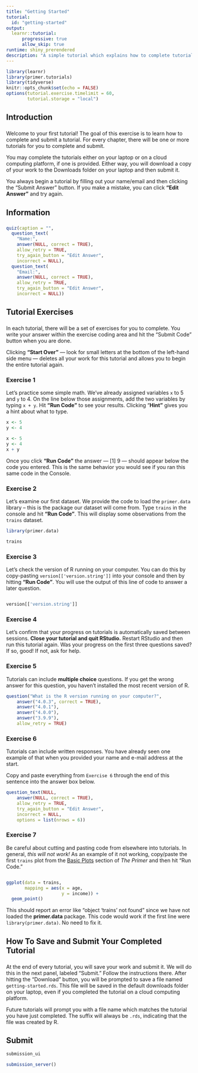 ```yaml
---
title: "Getting Started"
tutorial:
  id: "getting-started"
output:
  learnr::tutorial:
      progressive: true
      allow_skip: true
runtime: shiny_prerendered
description: "A simple tutorial which explains how to complete tutorials."
---
```


```r
library(learnr)
library(primer.tutorials)
library(tidyverse)
knitr::opts_chunk$set(echo = FALSE)
options(tutorial.exercise.timelimit = 60, 
        tutorial.storage = "local") 
```

## Introduction
###

Welcome to your first tutorial! The goal of this exercise is to learn how to complete and submit a tutorial. For every chapter, there will be one or more tutorials for you to complete and submit. 

You may complete the tutorials either on your laptop or on a cloud computing platform, if one is provided. Either way, you will download a copy of your work to the Downloads folder on your laptop and then submit it.

You always begin a tutorial by filling out your name/email and then clicking the "Submit Answer" button. If you make a mistake, you can click **"Edit Answer"** and try again. 


## Information
###

```r
quiz(caption = "",
  question_text(
    "Name:",
    answer(NULL, correct = TRUE),
    allow_retry = TRUE,
    try_again_button = "Edit Answer",
    incorrect = NULL),
  question_text(
    "Email:",
    answer(NULL, correct = TRUE),
    allow_retry = TRUE,
    try_again_button = "Edit Answer",
    incorrect = NULL))
```


## Tutorial Exercises 
###

In each tutorial, there will be a set of exercises for you to complete. You write your answer within the exercise coding area and hit the "Submit Code" button when you are done.

Clicking **"Start Over"** --- look for small letters at the bottom of the left-hand side menu --- deletes all your work for this tutorial and allows you to begin the entire tutorial again.

### Exercise 1

Let's practice some simple math. We've already assigned variables `x` to 5 and `y` to 4. On the line below those assignments, add the two variables by typing `x + y`. Hit **"Run Code"** to see your results. Clicking "**Hint"** gives you a hint about what to type. 

```r
x <- 5
y <- 4
```

```r
x <- 5
y <- 4
x + y
```

Once you click **"Run Code"** the answer --- [1] 9 --- should appear below the code you entered. This is the same behavior you would see if you ran this same code in the Console.

### Exercise 2

Let's examine our first dataset. We provide the code to load the `primer.data` library -- this is the package our dataset will come from. Type `trains` in the console and hit **"Run Code"**. This will display some observations from the `trains` dataset. 

```r
library(primer.data)
```

```r
trains
```

### Exercise 3

Let's check the version of R running on your computer. You can do this by copy-pasting `version[['version.string']]` into your console and then by hitting **"Run Code"**. You will use the output of this line of code to answer a later question. 

```r

```

```r
version[['version.string']]
```

### Exercise 4

Let's confirm that your progress on tutorials is automatically saved between sessions. **Close your tutorial and quit RStudio.** Restart RStudio and then run this tutorial again. Was your progress on the first three questions saved? If so, good! If not, ask for help. 

### Exercise 5

Tutorials can include **multiple choice** questions. If you get the wrong answer for this question, you haven't installed the most recent version of R. 

```r
question("What is the R version running on your computer?",
    answer("4.0.3", correct = TRUE),
    answer("4.0.1"),
    answer("4.0.0"),
    answer("3.9.9"),
    allow_retry = TRUE)
```

### Exercise 6

Tutorials can include written responses. You have already seen one example of that when you provided your name and e-mail address at the start.

Copy and paste everything from `Exercise 6` through the end of this sentence into the answer box below.

```r
question_text(NULL,
    answer(NULL, correct = TRUE),
    allow_retry = TRUE,
    try_again_button = "Edit Answer",
    incorrect = NULL,
    options = list(nrows = 6))
```

### Exercise 7

Be careful about cutting and pasting code from elsewhere into tutorials. In general, *this will not work!* As an example of it not working, copy/paste the first `trains` plot from the [Basic Plots](https://ppbds.github.io/primer/visualization.html#basic-plots) section of *The Primer* and then hit "Run Code."

```r

```


```r
ggplot(data = trains, 
       mapping = aes(x = age, 
                     y = income)) + 
  geom_point()
```

This should report an error like "object 'trains' not found" since we have not loaded the **primer.data** package. This code would work if the first line were `library(primer.data)`. No need to fix it.

## How To Save and Submit Your Completed Tutorial
###

At the end of every tutorial, you will save your work and submit it. We will do this in the next panel, labeled "Submit." Follow the instructions there. After hitting the "Download" button, you will be prompted to save a file named `getting-started.rds`. This file will be saved in the default downloads folder on your laptop, even if you completed the tutorial on a cloud computing platform.

Future tutorials will prompt you with a file name which matches the tutorial you have just completed. The suffix will always be `.rds`, indicating that the file was created by R.


## Submit

```r
submission_ui
```

```r
submission_server()
```

